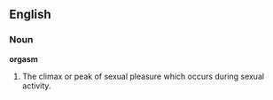 ==English==

===Noun===
'''orgasm'''
# The climax or peak of sexual pleasure which occurs during sexual activity.

<P>{{wikipedia}}